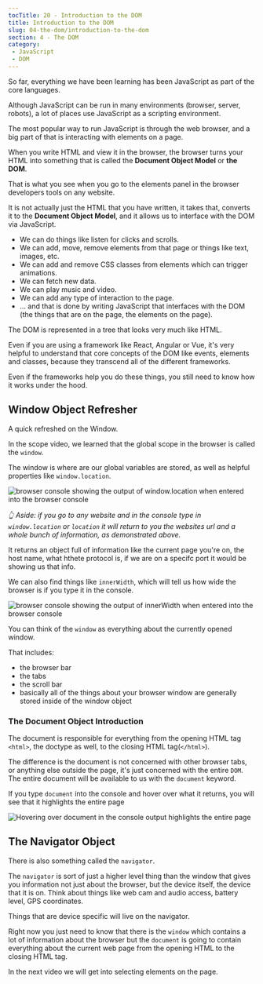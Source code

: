 ```yaml
---
tocTitle: 20 - Introduction to the DOM
title: Introduction to the DOM
slug: 04-the-dom/introduction-to-the-dom
section: 4 - The DOM
category:
 - JavaScript
 - DOM
---
```


So far, everything we have been learning has been JavaScript as part of the core languages.

Although JavaScript can be run in many environments (browser, server, robots), a lot of places use JavaScript as a scripting environment.

The most popular way to run JavaScript is through the web browser, and a big part of that is interacting with elements on a page.

When you write HTML and view it in the browser, the browser turns your HTML into something that is called the **Document Object Model** or **the DOM**.

That is what you see when you go to the elements panel in the browser developers tools on any website.

It is not actually just the HTML that you have written, it takes that, converts it to the **Document Object Model**, and it allows us to interface with the DOM via JavaScript.

* We can do things like listen for clicks and scrolls.
* We can add, move, remove elements from that page or things like text, images, etc.
* We can add and remove CSS classes from elements which can trigger animations.
* We can fetch new data.
* We can play music and video.
* We can add any type of interaction to the page.
* ... and that is done by writing JavaScript that interfaces with the DOM (the things that are on the page, the elements on the page).

The DOM is represented in a tree that looks very much like HTML.

Even if you are using a framework like React, Angular or Vue, it's very helpful to understand that core concepts of the DOM like events, elements and classes, because they transcend all of the different frameworks.

Even if the frameworks help you do these things, you still need to know how it works under the hood.

## Window Object Refresher

A quick refreshed on the Window.

In the scope video, we learned that the global scope in the browser is called the `window`.

The window is where are our global variables are stored, as well as helpful properties like `window.location`.

![browser console showing the output of window.location when entered into the browser console](./window-location.gif)

_👆 Aside: if you go to any website and in the console type in `window.location` or `location` it will return to you the websites url and a whole bunch of information, as demonstrated above._

It returns an object full of information like the current page you're on, the host name, what hthete protocol is, if we are on a specifc port it would be showing us that info.

We can also find things like `innerWidth`, which will tell us how wide the browser is if you type it in the console.

![browser console showing the output of innerWidth when entered into the browser console](./221.png)

You can think of the `window` as everything about the currently opened window.

That includes:
- the browser bar
- the tabs
- the scroll bar
- basically all of the things about your browser window are generally stored inside of the window object

### The Document Object Introduction

The document is responsible for everything from the opening HTML tag `<html>`, the doctype as well, to the closing HTML tag(`</html>`).

The difference is the document is not concerned with other browser tabs, or anything else outside the page, it's just concerned with the entire `DOM`. The entire document will be available to us with the `document` keyword.

If you type `document` into the console and hover over what it returns, you will see that it highlights the entire page

![Hovering over document in the console output highlights the entire page](./document.gif)

## The Navigator Object

There is also something called the `navigator`.

The `navigator` is sort of just a higher level thing than the window that gives you information not just about the browser, but the device itself, the device that it is on. Think about things like web cam and audio access, battery level, GPS coordinates.

Things that are device specific will live on the navigator.

Right now you just need to know that there is the `window` which contains a lot of information about the browser but the `document` is going to contain everything about the current web page from the opening HTML to the closing HTML tag.

In the next video we will get into selecting elements on the page.
